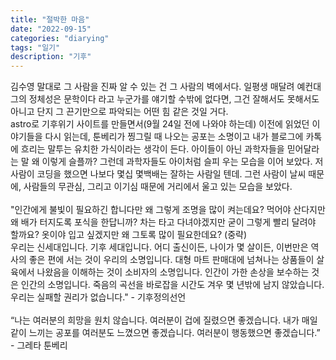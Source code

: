 ```yaml
---
title: "절박한 마음"
date: "2022-09-15"
categories: "diarying"
tags: "일기"
description: "기후"
---
```


김수영 말대로 그 사람을 진짜 알 수 있는 건 그 사람의 벽에서다. 일평생 매달려 예컨대 그의 정체성은 문학이다 라고 누군가를 얘기할 수밖에 없다면, 그건 잘해서도 못해서도 아니고 단지 그 끈기만으로 파악되는 어떤 힘 같은 것일 거다.  
astro로 기후위기 사이트를 만들면서(9월 24일 전에 나와야 하는데) 이전에 읽었던 이야기들을 다시 읽는데, 툰베리가 찡그릴 때 나오는 공포는 소명이고 내가 블로그에 카톡에 흐리는 말투는 유치한 가식이라는 생각이 든다. 아이들이 아닌 과학자들을 믿어달라는 말 왜 이렇게 슬플까? 그런데 과학자들도 아이처럼 슬피 우는 모습을 이어 보았다. 저 사람이 코딩을 했으면 나보다 몇십 몇백배는 잘하는 사람일 텐데. 그런 사람이 날씨 때문에, 사람들의 무관심, 그리고 이기심 때문에 거리에서 울고 있는 모습을 보았다.  
<br/>
"인간에게 불빛이 필요하긴 합니다만 왜 그렇게 조명을 많이 켜는데요? 먹어야 산다지만 왜 배가 터지도록 포식을 한답니까? 차는 타고 다녀야겠지만 굳이 그렇게 빨리 달려야 할까요? 옷이야 입고 싶겠지만 왜 그토록 많이 필요한데요? (중략)  
우리는 신세대입니다. 기후 세대입니다. 어디 출신이든, 나이가 몇 살이든, 이번만은 역사의 좋은 편에 서는 것이 우리의 소명입니다. 대형 마트 판매대에 넘쳐나는 상품들이 살육에서 나왔음을 이해하는 것이 소비자의 소명입니다. 인간이 가한 손상을 보수하는 것은 인간의 소명입니다. 죽음의 곡선을 바로잡을 시간도 겨우 몇 년밖에 남지 않았습니다. 우리는 실패할 권리가 없습니다." - 기후정의선언  
<br/>
“나는 여러분의 희망을 원치 않습니다. 여러분이 겁에 질렸으면 좋겠습니다. 내가 매일같이 느끼는 공포를 여러분도 느꼈으면 좋겠습니다. 여러분이 행동했으면 좋겠습니다.” - 그레타 툰베리